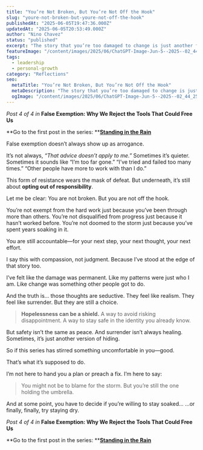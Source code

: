 ```yaml
---
title: "You’re Not Broken, But You’re Not Off the Hook"
slug: "youre-not-broken-but-youre-not-off-the-hook"
publishedAt: "2025-06-05T19:47:36.000Z"
updatedAt: "2025-06-05T20:53:49.000Z"
author: "Nino Chavez"
status: "published"
excerpt: "The story that you’re too damaged to change is just another form of avoidance. False exemption doesn’t always sound like pride—it often sounds like hopelessness. But even if you’re not to blame for how the storm started, you’re still responsible for how you move through it."
featureImage: "/content/images/2025/06/ChatGPT-Image-Jun-5--2025--02_44_25-PM.png"
tags:
  - leadership
  - personal-growth
category: "Reflections"
seo:
  metaTitle: "You’re Not Broken, But You’re Not Off the Hook"
  metaDescription: "The story that you’re too damaged to change is just another form of avoidance. False exemption doesn’t always sound like pride—it often sounds like hopelessness. But even if you’re not to blame for how the storm started, you’re still responsible for how you move through it."
  ogImage: "/content/images/2025/06/ChatGPT-Image-Jun-5--2025--02_44_25-PM.png"
---
```

*Post 4 of 4 in* **False Exemption: Why We Reject the Tools That Could Free Us**

**Go to the first post in the series: **[**Standing in the Rain**](/standing-in-the-rain/)

False exemption doesn’t always show up as arrogance.

It’s not always, *“That advice doesn’t apply to me.”*
Sometimes it’s quieter.
Sometimes it sounds like “I’m too far gone.”
“I’ve tried and failed too many times.”
“Other people have more to work with than I do.”

This form of resistance wears the mask of defeat.
But underneath, it’s still about **opting out of responsibility**.

Let me be clear:
You are not broken.
But you are not off the hook.

You’re not exempt from the hard work just because you’ve been through more than others.
You’re not disqualified from progress just because it hasn’t worked before.
You’re not doomed to the storm just because you’ve spent years soaking in it.

You are still accountable—for your next step, your next thought, your next effort.

I say this with compassion, not judgment.
Because I’ve stood at the edge of that story too.

I’ve felt like the damage was permanent.
Like my patterns were just who I am.
Like change was something other people got to do.

And the truth is… those thoughts are seductive.
They feel like realism.
They feel like surrender.
But they are still a choice.

> **Hopelessness can be a shield.**
> A way to avoid risking disappointment.
> A way to stay safe in the identity you already know.

But safety isn’t the same as peace.
And surrender isn’t always healing.
Sometimes, it’s just another version of hiding.

So if this series has stirred something uncomfortable in you—good.

That’s what it’s supposed to do.

I’m not here to hand you a plan or preach a fix.
I’m here to say:

> You might not be to blame for the storm.
> But you’re still the one holding the umbrella.

And at some point, you have to decide if you’re willing to stay soaked…
…or finally, finally, try staying dry.

*Post 4 of 4 in* **False Exemption: Why We Reject the Tools That Could Free Us**

**Go to the first post in the series: **[**Standing in the Rain**](/standing-in-the-rain/)
